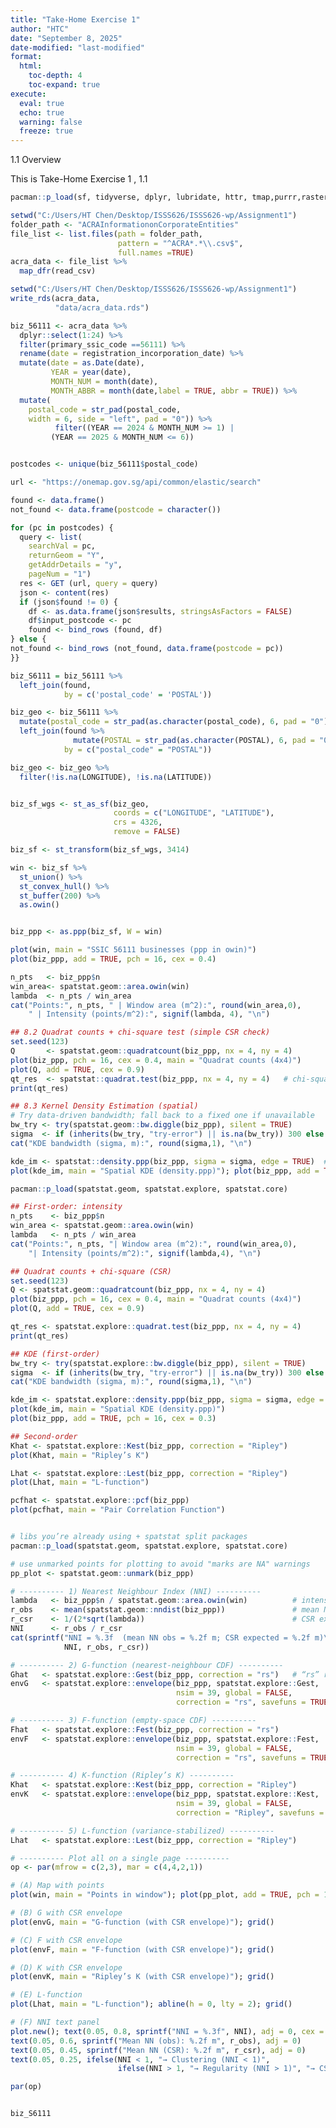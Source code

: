 ```yaml
---
title: "Take-Home Exercise 1"
author: "HTC"
date: "September 8, 2025"
date-modified: "last-modified"
format:
  html:
    toc-depth: 4
    toc-expand: true
execute: 
  eval: true
  echo: true
  warning: false
  freeze: true
---
```


1.1 Overview

This is Take-Home Exercise 1 , 1.1

```r
pacman::p_load(sf, tidyverse, dplyr, lubridate, httr, tmap,purrr,raster, sparr)
```

```r
setwd("C:/Users/HT Chen/Desktop/ISSS626/ISSS626-wp/Assignment1")
folder_path <- "ACRAInformationonCorporateEntities"
file_list <- list.files(path = folder_path,
                        pattern = "^ACRA*.*\\.csv$",
                        full.names =TRUE)
acra_data <- file_list %>%
  map_dfr(read_csv)

```

```r
setwd("C:/Users/HT Chen/Desktop/ISSS626/ISSS626-wp/Assignment1")
write_rds(acra_data,
          "data/acra_data.rds")
```

```r
biz_56111 <- acra_data %>%
  dplyr::select(1:24) %>%
  filter(primary_ssic_code ==56111) %>%
  rename(date = registration_incorporation_date) %>%
  mutate(date = as.Date(date),
         YEAR = year(date),
         MONTH_NUM = month(date),
         MONTH_ABBR = month(date,label = TRUE, abbr = TRUE)) %>%
  mutate(
    postal_code = str_pad(postal_code,
    width = 6, side = "left", pad = "0")) %>% 
          filter((YEAR == 2024 & MONTH_NUM >= 1) |
         (YEAR == 2025 & MONTH_NUM <= 6))
```

```r

```

```r
postcodes <- unique(biz_56111$postal_code)

url <- "https://onemap.gov.sg/api/common/elastic/search"

found <- data.frame()
not_found <- data.frame(postcode = character())

for (pc in postcodes) {
  query <- list(
    searchVal = pc,
    returnGeom = "Y",
    getAddrDetails = "y",
    pageNum = "1")
  res <- GET (url, query = query) 
  json <- content(res)
  if (json$found != 0) {
    df <- as.data.frame(json$results, stringsAsFactors = FALSE) 
    df$input_postcode <- pc 
    found <- bind_rows (found, df)
} else {
not_found <- bind_rows (not_found, data.frame(postcode = pc))
}}
```

```r
biz_S6111 = biz_56111 %>% 
  left_join(found,
            by = c('postal_code' = 'POSTAL'))
```

```r
biz_geo <- biz_56111 %>%
  mutate(postal_code = str_pad(as.character(postal_code), 6, pad = "0")) %>%
  left_join(found %>%
              mutate(POSTAL = str_pad(as.character(POSTAL), 6, pad = "0")),
            by = c("postal_code" = "POSTAL"))


```

```r

biz_geo <- biz_geo %>%
  filter(!is.na(LONGITUDE), !is.na(LATITUDE))



```

```r

biz_sf_wgs <- st_as_sf(biz_geo,
                       coords = c("LONGITUDE", "LATITUDE"),
                       crs = 4326,
                       remove = FALSE)


```

```r

biz_sf <- st_transform(biz_sf_wgs, 3414)

```

```r

win <- biz_sf %>%
  st_union() %>%
  st_convex_hull() %>%
  st_buffer(200) %>%
  as.owin()



```

```r
biz_ppp <- as.ppp(biz_sf, W = win)
```

```r
plot(win, main = "SSIC 56111 businesses (ppp in owin)")
plot(biz_ppp, add = TRUE, pch = 16, cex = 0.4)
```

```r
n_pts   <- biz_ppp$n
win_area<- spatstat.geom::area.owin(win)
lambda  <- n_pts / win_area
cat("Points:", n_pts, " | Window area (m^2):", round(win_area,0),
    " | Intensity (points/m^2):", signif(lambda, 4), "\n")

## 8.2 Quadrat counts + chi-square test (simple CSR check)
set.seed(123)
Q       <- spatstat.geom::quadratcount(biz_ppp, nx = 4, ny = 4)
plot(biz_ppp, pch = 16, cex = 0.4, main = "Quadrat counts (4x4)")
plot(Q, add = TRUE, cex = 0.9)
qt_res  <- spatstat::quadrat.test(biz_ppp, nx = 4, ny = 4)   # chi-square
print(qt_res)

## 8.3 Kernel Density Estimation (spatial)
# Try data-driven bandwidth; fall back to a fixed one if unavailable
bw_try <- try(spatstat.geom::bw.diggle(biz_ppp), silent = TRUE)
sigma  <- if (inherits(bw_try, "try-error") || is.na(bw_try)) 300 else bw_try
cat("KDE bandwidth (sigma, m):", round(sigma,1), "\n")

kde_im <- spatstat::density.ppp(biz_ppp, sigma = sigma, edge = TRUE)  # im object
plot(kde_im, main = "Spatial KDE (density.ppp)"); plot(biz_ppp, add = TRUE, pch = 16, cex = 0.3)


```

```r
pacman::p_load(spatstat.geom, spatstat.explore, spatstat.core)

## First-order: intensity
n_pts    <- biz_ppp$n
win_area <- spatstat.geom::area.owin(win)
lambda   <- n_pts / win_area
cat("Points:", n_pts, "| Window area (m^2):", round(win_area,0),
    "| Intensity (points/m^2):", signif(lambda,4), "\n")

## Quadrat counts + chi-square (CSR)
set.seed(123)
Q <- spatstat.geom::quadratcount(biz_ppp, nx = 4, ny = 4)
plot(biz_ppp, pch = 16, cex = 0.4, main = "Quadrat counts (4x4)")
plot(Q, add = TRUE, cex = 0.9)

qt_res <- spatstat.explore::quadrat.test(biz_ppp, nx = 4, ny = 4)
print(qt_res)

## KDE (first-order)
bw_try <- try(spatstat.explore::bw.diggle(biz_ppp), silent = TRUE)
sigma  <- if (inherits(bw_try, "try-error") || is.na(bw_try)) 300 else bw_try
cat("KDE bandwidth (sigma, m):", round(sigma,1), "\n")

kde_im <- spatstat.explore::density.ppp(biz_ppp, sigma = sigma, edge = TRUE)
plot(kde_im, main = "Spatial KDE (density.ppp)")
plot(biz_ppp, add = TRUE, pch = 16, cex = 0.3)

## Second-order
Khat <- spatstat.explore::Kest(biz_ppp, correction = "Ripley")
plot(Khat, main = "Ripley’s K")

Lhat <- spatstat.explore::Lest(biz_ppp, correction = "Ripley")
plot(Lhat, main = "L-function")

pcfhat <- spatstat.explore::pcf(biz_ppp)
plot(pcfhat, main = "Pair Correlation Function")

```

```r

```

```r
# libs you’re already using + spatstat split packages
pacman::p_load(spatstat.geom, spatstat.explore, spatstat.core)

# use unmarked points for plotting to avoid "marks are NA" warnings
pp_plot <- spatstat.geom::unmark(biz_ppp)

# ---------- 1) Nearest Neighbour Index (NNI) ----------
lambda   <- biz_ppp$n / spatstat.geom::area.owin(win)          # intensity
r_obs    <- mean(spatstat.geom::nndist(biz_ppp))               # mean NN distance
r_csr    <- 1/(2*sqrt(lambda))                                 # CSR expectation in 2D
NNI      <- r_obs / r_csr
cat(sprintf("NNI = %.3f  (mean NN obs = %.2f m; CSR expected = %.2f m)\n",
            NNI, r_obs, r_csr))

# ---------- 2) G-function (nearest-neighbour CDF) ----------
Ghat   <- spatstat.explore::Gest(biz_ppp, correction = "rs")   # “rs” robust
envG   <- spatstat.explore::envelope(biz_ppp, spatstat.explore::Gest,
                                     nsim = 39, global = FALSE,
                                     correction = "rs", savefuns = TRUE, verbose = FALSE)

# ---------- 3) F-function (empty-space CDF) ----------
Fhat   <- spatstat.explore::Fest(biz_ppp, correction = "rs")
envF   <- spatstat.explore::envelope(biz_ppp, spatstat.explore::Fest,
                                     nsim = 39, global = FALSE,
                                     correction = "rs", savefuns = TRUE, verbose = FALSE)

# ---------- 4) K-function (Ripley’s K) ----------
Khat   <- spatstat.explore::Kest(biz_ppp, correction = "Ripley")
envK   <- spatstat.explore::envelope(biz_ppp, spatstat.explore::Kest,
                                     nsim = 39, global = FALSE,
                                     correction = "Ripley", savefuns = TRUE, verbose = FALSE)

# ---------- 5) L-function (variance-stabilized) ----------
Lhat   <- spatstat.explore::Lest(biz_ppp, correction = "Ripley")

# ---------- Plot all on a single page ----------
op <- par(mfrow = c(2,3), mar = c(4,4,2,1))

# (A) Map with points
plot(win, main = "Points in window"); plot(pp_plot, add = TRUE, pch = 16, cex = 0.35)

# (B) G with CSR envelope
plot(envG, main = "G-function (with CSR envelope)"); grid()

# (C) F with CSR envelope
plot(envF, main = "F-function (with CSR envelope)"); grid()

# (D) K with CSR envelope
plot(envK, main = "Ripley’s K (with CSR envelope)"); grid()

# (E) L-function
plot(Lhat, main = "L-function"); abline(h = 0, lty = 2); grid()

# (F) NNI text panel
plot.new(); text(0.05, 0.8, sprintf("NNI = %.3f", NNI), adj = 0, cex = 1.3)
text(0.05, 0.6, sprintf("Mean NN (obs): %.2f m", r_obs), adj = 0)
text(0.05, 0.45, sprintf("Mean NN (CSR): %.2f m", r_csr), adj = 0)
text(0.05, 0.25, ifelse(NNI < 1, "→ Clustering (NNI < 1)",
                        ifelse(NNI > 1, "→ Regularity (NNI > 1)", "→ CSR (≈ 1)")), adj = 0)

par(op)

```

```r

```

```r
biz_S6111
```

```r

```

```r

```
